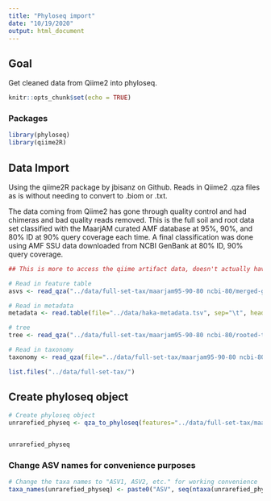 ```yaml
---
title: "Phyloseq import"
date: "10/19/2020"
output: html_document
---
```


## Goal
Get cleaned data from Qiime2 into phyloseq.


```r

knitr::opts_chunk$set(echo = TRUE)

```


### Packages


```r

library(phyloseq)
library(qiime2R)

```


## Data Import

Using the qiime2R package by jbisanz on Github. Reads in Qiime2 .qza files as is without needing to convert to .biom or .txt.

The data coming from Qiime2 has gone through quality control and had chimeras and bad quality reads removed. This is the full soil and root data set classified with the MaarjAM curated AMF database at 95%, 90%, and 80% ID at 90% query coverage each time. A final classification was done using AMF SSU data downloaded from NCBI GenBank at 80% ID, 90% query coverage.


```r

## This is more to access the qiime artifact data, doesn't actually have to do with the phyloseq object yet

# Read in feature table
asvs <- read_qza("../data/full-set-tax/maarjam95-90-80 ncbi-80/merged-glom-only-final-no-negs.qza")

# Read in metadata
metadata <- read.table(file="../data/haka-metadata.tsv", sep="\t", header=TRUE, stringsAsFactors = TRUE)

# tree
tree <- read_qza("../data/full-set-tax/maarjam95-90-80 ncbi-80/rooted-tree.qza")

# Read in taxonomy
taxonomy <- read_qza(file="../data/full-set-tax/maarjam95-90-80 ncbi-80/total-merged-classification.qza")

list.files("../data/full-set-tax/")

```


## Create phyloseq object

```r

# Create phyloseq object
unrarefied_physeq <- qza_to_phyloseq(features="../data/full-set-tax/maarjam95-90-80 ncbi-80/merged-glom-only-final-no-negs.qza", tree="../data/full-set-tax/maarjam95-90-80 ncbi-80/rooted-tree.qza", taxonomy="../data/full-set-tax/maarjam95-90-80 ncbi-80/total-merged-classification.qza", metadata="../data/haka-metadata.tsv")


unrarefied_physeq

```


### Change ASV names for convenience purposes

```r
# Change the taxa names to "ASV1, ASV2, etc." for working convenience
taxa_names(unrarefied_physeq) <- paste0("ASV", seq(ntaxa(unrarefied_physeq)))

```







